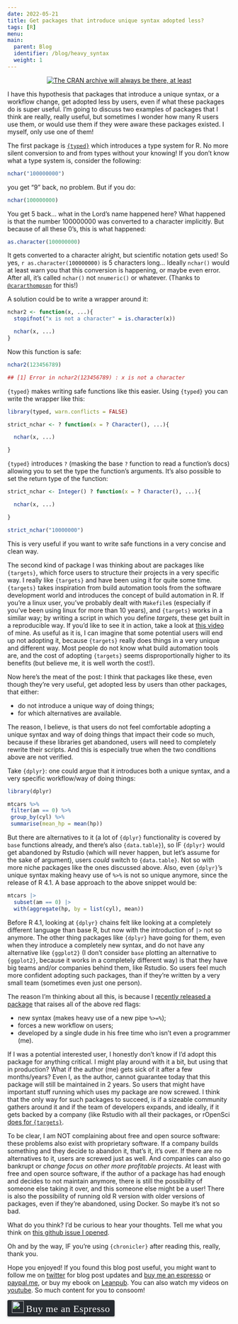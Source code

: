 ```yaml
---
date: 2022-05-21
title: Get packages that introduce unique syntax adopted less?
tags: [R]
menu:
main:
  parent: Blog
  identifier: /blog/heavy_syntax
  weight: 1
---
```



<div style="text-align:center;">
<p><a href="https://cran.r-project.org/src/contrib/Archive/">
<img src="/img/packages.jpg" title = "The CRAN archive will always be there, at least"></a></p>
</div>

I have this hypothesis that packages that introduce a unique syntax, or a workflow change,
get adopted less by users, even if what these packages do is super useful.
I'm going to discuss two examples of packages that I think are really, really useful, but sometimes
I wonder how many R users use them, or would use them if they were aware these packages existed.
I myself, only use one of them!

The first package is [`{typed}`](https://github.com/moodymudskipper/typed) which introduces a type 
system for R. No more silent conversion to and from types without your knowing! If you don't
know what a type system is, consider the following:

```r
nchar("100000000")
```

you get "9" back, no problem. But if you do:

```r
nchar(100000000)
```

You get 5 back... what in the Lord's name happened here? What happened is that the number 100000000 was
converted to a character implicitly. But because of all these 0's, this is what happened:

```r
as.character(100000000)
```

It gets converted to a character alright, but scientific notation gets used! So yes, 
`r as.character(100000000)` is 5 characters long... Ideally `nchar()` would at least warn you that
this conversion is happening, or maybe even error. After all, it’s called `nchar()` not `nnumeric()` or
whatever. (Thanks to
[`@cararthompson`](https://twitter.com/cararthompson/status/1525114767614087169?s=20&t=oEOD1Vf7q9l0ZpdVLyDeUw)
for this!)

A solution could be to write a wrapper around it:

```r
nchar2 <- function(x, ...){
  stopifnot("x is not a character" = is.character(x))

  nchar(x, ...)
}
```

Now this function is safe:

```r
nchar2(123456789)
```

```r
## [1] Error in nchar2(123456789) : x is not a character
```

`{typed}` makes writing safe functions like this easier.
Using `{typed}` you can write the wrapper like this:

```r
library(typed, warn.conflicts = FALSE) 

strict_nchar <- ? function(x = ? Character(), ...){

  nchar(x, ...)

}
```

`{typed}` introduces `?` (masking the base `?` function to read a function's docs) allowing you
to set the type the function's arguments. It's also possible to set the return type of the function:

```r
strict_nchar <- Integer() ? function(x = ? Character(), ...){

  nchar(x, ...)

}

```

```r
strict_nchar("10000000")
```

This is very useful if you want to write safe functions in a very concise and clean way.

The second kind of package I was thinking about are packages like `{targets}`, which force users to
structure their projects in a very specific way. I really like `{targets}` and have been using it for quite
some time. `{targets}` takes inspiration from build automation tools from the software development world
and introduces the concept of build automation in R. If you’re a linux user, you’ve probably dealt with
`Makefile`s (especially if you’ve been using linux for more than 10 years), and `{targets}` works in
a similar way; by writing a script in which you define *targets*, these get built in a reproducible way.
If you’d like to see it in action, take a look at [this video](https://www.youtube.com/watch?v=FvJ4xRGiEgw)
of mine. As useful as it is, I can imagine that some potential users will end up not adopting it, because
`{targets}` really does things in a very unique and different way. Most people do not know what build
automation tools are, and the cost of adopting `{targets}` seems disproportionally higher to its benefits 
(but believe me, it is well worth the cost!).

Now here’s the meat of the post: I think that packages like these, even though they’re very useful,
get adopted less by users than other packages, that either:

- do not introduce a unique way of doing things;
- for which alternatives are available.

The reason, I believe, is that users do not feel comfortable adopting a unique syntax and way of doing
things that impact their code so much, because if these libraries get abandoned, users will need 
to completely rewrite their scripts. And this is especially true when the two conditions above are not 
verified.

Take `{dplyr}`: one could argue that it introduces both a unique syntax, and a very specific
workflow/way of doing things:

```r
library(dplyr)

mtcars %>%
 filter(am == 0) %>%
 group_by(cyl) %>%
 summarise(mean_hp = mean(hp))

```

But there are alternatives to it (a lot of `{dplyr}` functionality is covered by `base` functions already,
and there's also `{data.table}`), so IF `{dplyr}` would get abandoned by Rstudio (which will never
happen, but let's assume for the sake of argument), users *could* switch to `{data.table}`. Not so with
more niche packages like the ones discussed above.
Also, even `{dplyr}`'s unique syntax making heavy use of `%>%` is not so unique anymore, since
the release of R 4.1. A base approach to the above snippet would be:

```r
mtcars |>
  subset(am == 0) |>
  with(aggregate(hp, by = list(cyl), mean))

```

Before R 4.1, looking at `{dplyr}` chains felt like looking at a completely different language than
base R, but now with the introduction of `|>` not so anymore. The other thing packages like `{dplyr}`
have going for them, even when they introduce a completely new syntax, and do not have any alternative 
like `{ggplot2}` (I don't consider `base` plotting an alternative to `{ggplot2}`, because it works
in a completely different way) is that they have big teams and/or companies behind them, like Rstudio.
So users feel much more confident adopting such packages, than if they're written by a very small
team (sometimes even just one person). 

The reason I'm thinking about all this, is because I 
[recently released a package](https://www.brodrigues.co/blog/2022-05-18-cran_0_2_0/) that raises
all of the above red flags:

- new syntax (makes heavy use of a new pipe `%>=%`);
- forces a new workflow on users;
- developed by a single dude in his free time who isn't even a programmer (me).

If I was a potential interested user, I honestly don't know if I'd adopt this package for anything
critical. I might play around with it a bit, but using that in production? What if the author (me)
gets sick of it after a few months/years? Even I, as the author, cannot guarantee today that this
package will still be maintained in 2 years. So users that might have important stuff running which uses my
package are now screwed. I think that the only way for such packages to succeed, is if a sizeable
community gathers around it and if the team of developers expands, and ideally, if it gets backed
by a company (like Rstudio with all their packages, or rOpenSci [does for
`{targets}`](https://docs.ropensci.org/targets/).

To be clear, I am NOT complaining about free and open source software: these problems also exist
with proprietary software. If a company builds something and they decide to abandon it, that's it,
it's over. If there are no alternatives to it, users are screwed just as well. And companies can also
go bankrupt or *change focus on other more profitable projects*.
At least with free and open source software, if the author of a package has had enough
and decides to not maintain anymore, there is still the possibility of someone else taking it over,
and this someone else might be a user! There is also the possibility of running old R version with
older versions of packages, even if they're abandoned, using Docker. So maybe it's not so bad.

What do you think? I'd be curious to hear your thoughts. Tell me what you think on 
[this github issue I opened](https://github.com/b-rodrigues/fp_in_R_discussion/issues/2).

Oh and by the way, IF you're using `{chronicler}` after reading this, really, thank you.

<p>Hope you enjoyed! If you found this blog post useful, you might want to follow
me on <a href="https://www.twitter.com/brodriguesco">twitter</a> for blog post updates and
<a href="https://www.buymeacoffee.com/brodriguesco">buy me an espresso</a> or <a href="https://www.paypal.me/brodriguesco">paypal.me</a>, or buy my ebook on <a href="https://leanpub.com/modern_tidyverse">Leanpub</a>.
You can also watch my videos on <a href="https://www.youtube.com/c/BrunoRodrigues1988/">youtube</a>.
So much content for you to consoom!</p>
<style>.bmc-button img{width: 27px !important;margin-bottom: 1px !important;box-shadow: none !important;border: none !important;vertical-align: middle !important;}.bmc-button{line-height: 36px !important;height:37px !important;text-decoration: none !important;display:inline-flex !important;color:#ffffff !important;background-color:#272b30 !important;border-radius: 3px !important;border: 1px solid transparent !important;padding: 1px 9px !important;font-size: 22px !important;letter-spacing:0.6px !important;box-shadow: 0px 1px 2px rgba(190, 190, 190, 0.5) !important;-webkit-box-shadow: 0px 1px 2px 2px rgba(190, 190, 190, 0.5) !important;margin: 0 auto !important;font-family:'Cookie', cursive !important;-webkit-box-sizing: border-box !important;box-sizing: border-box !important;-o-transition: 0.3s all linear !important;-webkit-transition: 0.3s all linear !important;-moz-transition: 0.3s all linear !important;-ms-transition: 0.3s all linear !important;transition: 0.3s all linear !important;}.bmc-button:hover, .bmc-button:active, .bmc-button:focus {-webkit-box-shadow: 0px 1px 2px 2px rgba(190, 190, 190, 0.5) !important;text-decoration: none !important;box-shadow: 0px 1px 2px 2px rgba(190, 190, 190, 0.5) !important;opacity: 0.85 !important;color:#82518c !important;}</style>
<p><link href="https://fonts.googleapis.com/css?family=Cookie" rel="stylesheet"><a class="bmc-button" target="_blank" href="https://www.buymeacoffee.com/brodriguesco"><img src="https://www.buymeacoffee.com/assets/img/BMC-btn-logo.svg" alt="Buy me an Espresso"><span style="margin-left:5px">Buy me an Espresso</span></a></p>
</div>

